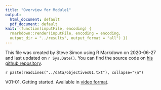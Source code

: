 ```yaml
---
title: "Overview for Module1"
output:
  html_document: default
  pdf_document: default
knit: (function(inputFile, encoding) {
  rmarkdown::render(inputFile, encoding = encoding,
  output_dir = "../results", output_format = "all") })  
---
```


This file was created by Steve Simon using R Markdown on 2020-06-27 and last updated on `r Sys.Date()`. You can find the source code on [his github repository](https://github.com/pmean/introduction-to-SAS/tree/master/basics1/src).

`r paste(readLines("../data/objectives01.txt"), collapse="\n")`

V01-01. Getting started. Available in [video format](https://umkc.hosted.panopto.com/Panopto/Pages/Viewer.aspx?id=3c8860e3-ec58-4873-ba83-aa68012a84c2).
